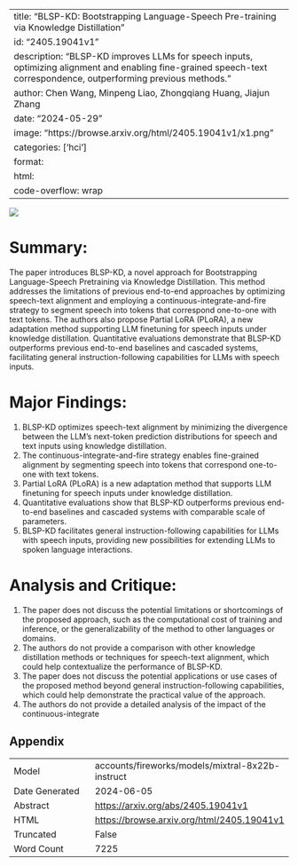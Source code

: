 
---
title: "BLSP-KD: Bootstrapping Language-Speech Pre-training via Knowledge Distillation"
id: "2405.19041v1"
description: "BLSP-KD improves LLMs for speech inputs, optimizing alignment and enabling fine-grained speech-text correspondence, outperforming previous methods."
author: Chen Wang, Minpeng Liao, Zhongqiang Huang, Jiajun Zhang
date: "2024-05-29"
image: "https://browse.arxiv.org/html/2405.19041v1/x1.png"
categories: ['hci']
format:
  html:
    code-overflow: wrap
---

![](https://browse.arxiv.org/html/2405.19041v1/x1.png)

# Summary:

The paper introduces BLSP-KD, a novel approach for Bootstrapping Language-Speech Pretraining via Knowledge Distillation. This method addresses the limitations of previous end-to-end approaches by optimizing speech-text alignment and employing a continuous-integrate-and-fire strategy to segment speech into tokens that correspond one-to-one with text tokens. The authors also propose Partial LoRA (PLoRA), a new adaptation method supporting LLM finetuning for speech inputs under knowledge distillation. Quantitative evaluations demonstrate that BLSP-KD outperforms previous end-to-end baselines and cascaded systems, facilitating general instruction-following capabilities for LLMs with speech inputs.

# Major Findings:

1. BLSP-KD optimizes speech-text alignment by minimizing the divergence between the LLM’s next-token prediction distributions for speech and text inputs using knowledge distillation.
2. The continuous-integrate-and-fire strategy enables fine-grained alignment by segmenting speech into tokens that correspond one-to-one with text tokens.
3. Partial LoRA (PLoRA) is a new adaptation method that supports LLM finetuning for speech inputs under knowledge distillation.
4. Quantitative evaluations show that BLSP-KD outperforms previous end-to-end baselines and cascaded systems with comparable scale of parameters.
5. BLSP-KD facilitates general instruction-following capabilities for LLMs with speech inputs, providing new possibilities for extending LLMs to spoken language interactions.

# Analysis and Critique:

1. The paper does not discuss the potential limitations or shortcomings of the proposed approach, such as the computational cost of training and inference, or the generalizability of the method to other languages or domains.
2. The authors do not provide a comparison with other knowledge distillation methods or techniques for speech-text alignment, which could help contextualize the performance of BLSP-KD.
3. The paper does not discuss the potential applications or use cases of the proposed method beyond general instruction-following capabilities, which could help demonstrate the practical value of the approach.
4. The authors do not provide a detailed analysis of the impact of the continuous-integrate

## Appendix

|          |          |
|----------|----------|
| Model     | accounts/fireworks/models/mixtral-8x22b-instruct       |
| Date Generated     | 2024-06-05       |
| Abstract | [https://arxiv.org/abs/2405.19041v1](https://arxiv.org/abs/2405.19041v1)        |
| HTML     | [https://browse.arxiv.org/html/2405.19041v1](https://browse.arxiv.org/html/2405.19041v1)       |
| Truncated       | False       |
| Word Count       | 7225       |